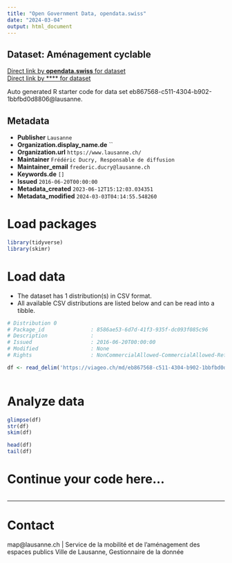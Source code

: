 ```yaml
---
title: "Open Government Data, opendata.swiss"
date: "2024-03-04"
output: html_document
---
```


## Dataset: Aménagement cyclable



[Direct link by **opendata.swiss** for dataset](https://opendata.swiss/de/dataset/amenagement-cyclable)<br>
[Direct link by **** for dataset](https://viageo.ch/md/eb867568-c511-4304-b902-1bbfbd0d8806)

Auto generated R starter code for data set eb867568-c511-4304-b902-1bbfbd0d8806@lausanne.

## Metadata

- **Publisher** `Lausanne`
- **Organization.display_name.de** ``
- **Organization.url** `https://www.lausanne.ch/`
- **Maintainer** `Frédéric Ducry, Responsable de diffusion`
- **Maintainer_email** `frederic.ducry@lausanne.ch`
- **Keywords.de** `[]`
- **Issued** `2016-06-20T00:00:00`
- **Metadata_created** `2023-06-12T15:12:03.034351`
- **Metadata_modified** `2024-03-03T04:14:55.548260`


# Load packages

```r

library(tidyverse)
library(skimr)

```

# Load data

-   The dataset has 1 distribution(s) in CSV format.
-   All available CSV distributions are listed below and can be read into a tibble.

```r

# Distribution 0
# Package_id               : 8586ae53-6d7d-41f3-935f-dc093f085c96
# Description              : 
# Issued                   : 2016-06-20T00:00:00
# Modified                 : None
# Rights                   : NonCommercialAllowed-CommercialAllowed-ReferenceRequired

df <- read_delim('https://viageo.ch/md/eb867568-c511-4304-b902-1bbfbd0d8806#downloadAction')



```

# Analyze data

```r

glimpse(df)
str(df)
skim(df)

head(df)
tail(df)

```

# Continue your code here...

```r

```

------------------------------------------------------------------------

# Contact

map@lausanne.ch | Service de la mobilité et de l’aménagement des espaces publics Ville de Lausanne, Gestionnaire de la donnée

